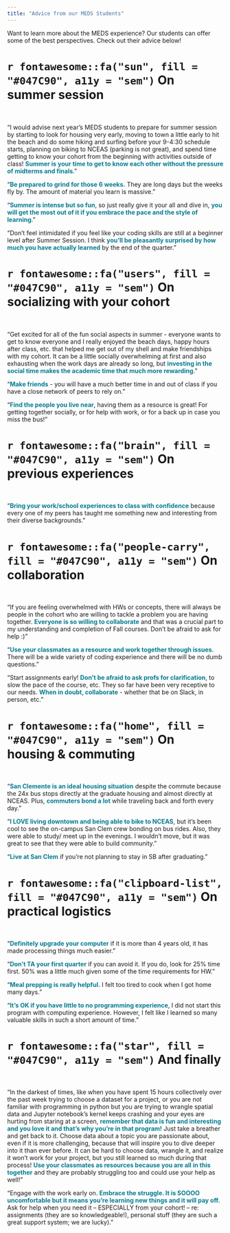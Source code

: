 ```yaml
---
title: "Advice from our MEDS Students"
---
```


Want to learn more about the MEDS experience? Our students can offer some of the best perspectives. Check out their advice below!

# `r fontawesome::fa("sun", fill = "#047C90", a11y = "sem")` On summer session

<br>

"I would advise next year's MEDS students to prepare for summer session by starting to look for housing very early, moving to town a little early to hit the beach and do some hiking and surfing before your 9-4:30 schedule starts, planning on biking to NCEAS (parking is not great), and spend time getting to know your cohort from the beginning with activities outside of class! <span style = 'color:#047C90;'>**Summer is your time to get to know each other without the pressure of midterms and finals**</span>."

"<span style = 'color:#047C90;'>**Be prepared to grind for those 6 weeks.**</span> They are long days but the weeks fly by. The amount of material you learn is massive."

"<span style = 'color:#047C90;'>**Summer is intense but so fun**</span>, so just really give it your all and dive in, <span style = 'color:#047C90;'>**you will get the most out of it if you embrace the pace and the style of learning**</span>."

"Don't feel intimidated if you feel like your coding skills are still at a beginner level after Summer Session. I think <span style = 'color:#047C90;'>**you'll be pleasantly surprised by how much you have actually learned**</span> by the end of the quarter."


# `r fontawesome::fa("users", fill = "#047C90", a11y = "sem")` On socializing with your cohort

<br>

"Get excited for all of the fun social aspects in summer - everyone wants to get to know everyone and I really enjoyed the beach days, happy hours after class, etc. that helped me get out of my shell and make friendships with my cohort. It can be a little socially overwhelming at first and also exhausting when the work days are already so long, but <span style = 'color:#047C90;'>**investing in the social time makes the academic time that much more rewarding**</span>."

"<span style = 'color:#047C90;'>**Make friends**</span> - you will have a much better time in and out of class if you have a close network of peers to rely on."

"<span style = 'color:#047C90;'>**Find the people you live near**</span>, having them as a resource is great! For getting together socially, or for help with work, or for a back up in case you miss the bus!"  

# `r fontawesome::fa("brain", fill = "#047C90", a11y = "sem")` On previous experiences

<br>

"<span style = 'color:#047C90;'>**Bring your work/school experiences to class with confidence**</span> because every one of my peers has taught me something new and interesting from their diverse backgrounds."

# `r fontawesome::fa("people-carry", fill = "#047C90", a11y = "sem")` On collaboration

<br>

"If you are feeling overwhelmed with HWs or concepts, there will always be people in the cohort who are willing to tackle a problem you are having together. <span style = 'color:#047C90;'>**Everyone is so willing to collaborate**</span> and that was a crucial part to my understanding and completion of Fall courses. Don't be afraid to ask for help :)"

"<span style = 'color:#047C90;'>**Use your classmates as a resource and work together through issues**</span>. There will be a wide variety of coding experience and there will be no dumb questions."

"Start assignments early! <span style = 'color:#047C90;'>**Don't be afraid to ask profs for clarification**</span>, to slow the pace of the course, etc. They so far have been very receptive to our needs. <span style = 'color:#047C90;'>**When in doubt, collaborate**</span> - whether that be on Slack, in person, etc."

# `r fontawesome::fa("home", fill = "#047C90", a11y = "sem")` On housing & commuting

<br>

"<span style = 'color:#047C90;'>**San Clemente is an ideal housing situation**</span> despite the commute because the 24x bus stops directly at the graduate housing and almost directly at NCEAS. Plus, <span style = 'color:#047C90;'>**commuters bond a lot**</span> while traveling back and forth every day."  

"<span style = 'color:#047C90;'>**I LOVE living downtown and being able to bike to NCEAS**</span>, but it's been cool to see the on-campus San Clem crew bonding on bus rides. Also, they were able to study/ meet up in the evenings. I wouldn't move, but it was great to see that they were able to build community."

"<span style = 'color:#047C90;'>**Live at San Clem**</span> if you're not planning to stay in SB after graduating."



# `r fontawesome::fa("clipboard-list", fill = "#047C90", a11y = "sem")` On practical logistics

<br>

"<span style = 'color:#047C90;'>**Definitely upgrade your computer**</span> if it is more than 4 years old, it has made processing things much easier."

"<span style = 'color:#047C90;'>**Don't TA your first quarter**</span> if you can avoid it. If you do, look for 25% time first. 50% was a little much given some of the time requirements for HW."

"<span style = 'color:#047C90;'>**Meal prepping is really helpful.**</span> I felt too tired to cook when I got home many days."

"<span style = 'color:#047C90;'>**It's OK if you have little to no programming experience**</span>, I did not start this program with computing experience. However, I felt like I learned so many valuable skills in such a short amount of time."

# `r fontawesome::fa("star", fill = "#047C90", a11y = "sem")` And finally

<br>

"In the darkest of times, like when you have spent 15 hours collectively over the past week trying to choose a dataset for a project, or you are not familiar with programming in python but you are trying to wrangle spatial data and Jupyter notebook's kernel keeps crashing and your eyes are hurting from staring at a screen, <span style = 'color:#047C90;'>**remember that data is fun and interesting and you love it and that's why you're in that program!**</span> Just take a breather and get back to it. Choose data about a topic you are passionate about, even if it is more challenging, because that will inspire you to dive deeper into it than ever before. It can be hard to choose data, wrangle it, and realize it won't work for your project, but you still learned so much during that process! <span style = 'color:#047C90;'>**Use your classmates as resources because you are all in this together**</span> and they are probably struggling too and could use your help as well!"

"Engage with the work early on. <span style = 'color:#047C90;'>**Embrace the struggle. It is SOOOO uncomfortable but it means you're learning new things and it will pay off.**</span> Ask for help when you need it -- ESPECIALLY from your cohort! -- re: assignments (they are so knowledgeable!), personal stuff (they are such a great support system; we are lucky)."
